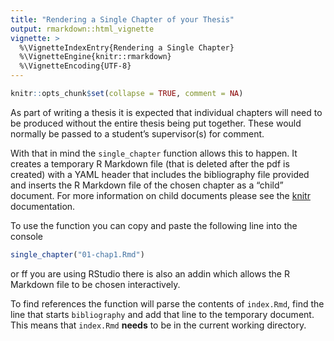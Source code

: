 ```yaml
---
title: "Rendering a Single Chapter of your Thesis"
output: rmarkdown::html_vignette
vignette: >
  %\VignetteIndexEntry{Rendering a Single Chapter}
  %\VignetteEngine{knitr::rmarkdown}
  %\VignetteEncoding{UTF-8}
---
```


```r
knitr::opts_chunk$set(collapse = TRUE, comment = NA)
```

As part of writing a thesis it is expected that individual chapters will need to be produced without the entire thesis being put together. These would normally be passed to a student's supervisor(s) for comment. 

With that in mind the `single_chapter` function allows this to happen. It creates a temporary R Markdown file (that is deleted after the pdf is created) with a YAML header that includes the bibliography file provided and inserts the R Markdown file of the chosen chapter as a "child" document. For more information on child documents please see the [knitr](https://yihui.name/knitr/demo/child/) documentation. 

To use the function you can copy and paste the following line into the console 

```r
single_chapter("01-chap1.Rmd")
```

or ff you are using RStudio there is also an addin which allows the R Markdown file to be chosen interactively.  

To find references the function will parse the contents of `index.Rmd`, find the line that starts `bibliography` and add that line to the temporary document. This means that `index.Rmd` **needs** to be in the current working directory.
